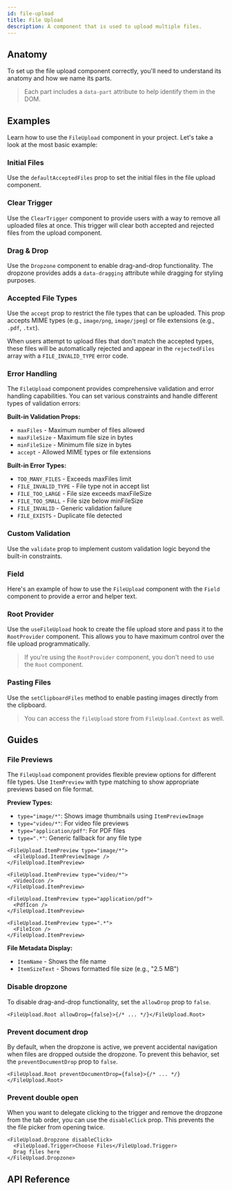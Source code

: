 ```yaml
---
id: file-upload
title: File Upload
description: A component that is used to upload multiple files.
---
```


<ComponentPreview id="FileUpload" />

## Anatomy

To set up the file upload component correctly, you'll need to understand its anatomy and how we name its parts.

> Each part includes a `data-part` attribute to help identify them in the DOM.

<Anatomy id="file-upload" />

## Examples

Learn how to use the `FileUpload` component in your project. Let's take a look at the most basic example:

<Example id="basic" />

### Initial Files

Use the `defaultAcceptedFiles` prop to set the initial files in the file upload component.

<Example id="initial-files" />

### Clear Trigger

Use the `ClearTrigger` component to provide users with a way to remove all uploaded files at once. This trigger will
clear both accepted and rejected files from the upload component.

<Example id="clear-trigger" />

### Drag & Drop

Use the `Dropzone` component to enable drag-and-drop functionality. The dropzone provides adds a `data-dragging`
attribute while dragging for styling purposes.

<Example id="drag-and-drop" />

### Accepted File Types

Use the `accept` prop to restrict the file types that can be uploaded. This prop accepts MIME types (e.g., `image/png`,
`image/jpeg`) or file extensions (e.g., `.pdf`, `.txt`).

When users attempt to upload files that don't match the accepted types, these files will be automatically rejected and
appear in the `rejectedFiles` array with a `FILE_INVALID_TYPE` error code.

<Example id="accepted-file-types" />

### Error Handling

The `FileUpload` component provides comprehensive validation and error handling capabilities. You can set various
constraints and handle different types of validation errors:

**Built-in Validation Props:**

- `maxFiles` - Maximum number of files allowed
- `maxFileSize` - Maximum file size in bytes
- `minFileSize` - Minimum file size in bytes
- `accept` - Allowed MIME types or file extensions

**Built-in Error Types:**

- `TOO_MANY_FILES` - Exceeds maxFiles limit
- `FILE_INVALID_TYPE` - File type not in accept list
- `FILE_TOO_LARGE` - File size exceeds maxFileSize
- `FILE_TOO_SMALL` - File size below minFileSize
- `FILE_INVALID` - Generic validation failure
- `FILE_EXISTS` - Duplicate file detected

<Example id="error-handling" />

### Custom Validation

Use the `validate` prop to implement custom validation logic beyond the built-in constraints.

<Example id="validation" />

### Field

Here's an example of how to use the `FileUpload` component with the `Field` component to provide a error and helper
text.

<Example id="with-field" />

### Root Provider

Use the `useFileUpload` hook to create the file upload store and pass it to the `RootProvider` component. This allows
you to have maximum control over the file upload programmatically.

> If you're using the `RootProvider` component, you don't need to use the `Root` component.

<Example id="root-provider" />

### Pasting Files

Use the `setClipboardFiles` method to enable pasting images directly from the clipboard.

> You can access the `fileUpload` store from `FileUpload.Context` as well.

<Example id="with-paste" />

## Guides

### File Previews

The `FileUpload` component provides flexible preview options for different file types. Use `ItemPreview` with type
matching to show appropriate previews based on file format.

**Preview Types:**

- `type="image/*"`: Shows image thumbnails using `ItemPreviewImage`
- `type="video/*"`: For video file previews
- `type="application/pdf"`: For PDF files
- `type=".*"`: Generic fallback for any file type

```tsx
<FileUpload.ItemPreview type="image/*">
  <FileUpload.ItemPreviewImage />
</FileUpload.ItemPreview>

<FileUpload.ItemPreview type="video/*">
  <VideoIcon />
</FileUpload.ItemPreview>

<FileUpload.ItemPreview type="application/pdf">
  <PdfIcon />
</FileUpload.ItemPreview>

<FileUpload.ItemPreview type=".*">
  <FileIcon />
</FileUpload.ItemPreview>
```

**File Metadata Display:**

- `ItemName` - Shows the file name
- `ItemSizeText` - Shows formatted file size (e.g., "2.5 MB")

### Disable dropzone

To disable drag-and-drop functionality, set the `allowDrop` prop to `false`.

```tsx
<FileUpload.Root allowDrop={false}>{/* ... */}</FileUpload.Root>
```

### Prevent document drop

By default, when the dropzone is active, we prevent accidental navigation when files are dropped outside the dropzone.
To prevent this behavior, set the `preventDocumentDrop` prop to `false`.

```tsx
<FileUpload.Root preventDocumentDrop={false}>{/* ... */}</FileUpload.Root>
```

### Prevent double open

When you want to delegate clicking to the trigger and remove the dropzone from the tab order, you can use the
`disableClick` prop. This prevents the the file picker from opening twice.

```tsx
<FileUpload.Dropzone disableClick>
  <FileUpload.Trigger>Choose Files</FileUpload.Trigger>
  Drag files here
</FileUpload.Dropzone>
```

## API Reference

<ComponentTypes id="file-upload" />
